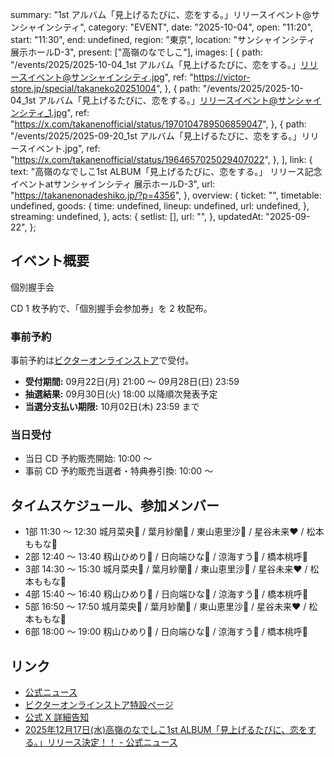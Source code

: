   summary: "1st アルバム「見上げるたびに、恋をする。」リリースイベント@サンシャインシティ",
  category: "EVENT",
  date: "2025-10-04",
  open: "11:20",
  start: "11:30",
  end: undefined,
  region: "東京",
  location: "サンシャインシティ 展示ホールD-3",
  present: ["高嶺のなでしこ"],
  images: [
    {
      path: "/events/2025/2025-10-04_1st アルバム「見上げるたびに、恋をする。」リリースイベント@サンシャインシティ.jpg",
      ref: "https://victor-store.jp/special/takaneko20251004",
    },
    {
      path: "/events/2025/2025-10-04_1st アルバム「見上げるたびに、恋をする。」リリースイベント@サンシャインシティ_1.jpg",
      ref: "https://x.com/takanenofficial/status/1970104789506859047",
    },
    {
      path: "/events/2025/2025-09-20_1st アルバム「見上げるたびに、恋をする。」リリースイベント.jpg",
      ref: "https://x.com/takanenofficial/status/1964657025029407022",
    },
  ],
  link: {
    text: "高嶺のなでしこ1st ALBUM「見上げるたびに、恋をする。」 リリース記念イベントatサンシャインシティ 展示ホールD-3",
    url: "https://takanenonadeshiko.jp/?p=4356",
  },
  overview: {
    ticket: "",
    timetable: undefined,
    goods: {
      time: undefined,
      lineup: undefined,
      url: undefined,
    },
    streaming: undefined,
  },
  acts: {
    setlist: [],
    url: "",
  },
  updatedAt: "2025-09-22",
};

## イベント概要

個別握手会

CD 1 枚予約で、「個別握手会参加券」を 2 枚配布。

### 事前予約

事前予約は[ビクターオンラインストア](https://victor-store.jp/special/takaneko20251004)で受付。

- **受付期間:** 09月22日(月) 21:00 〜 09月28日(日) 23:59
- **抽選結果:** 09月30日(火) 18:00 以降順次発表予定
- **当選分支払い期限:** 10月02日(木) 23:59 まで

### 当日受付

- 当日 CD 予約販売開始: 10:00 〜
- 事前 CD 予約販売当選者・特典券引換: 10:00 〜

## タイムスケジュール、参加メンバー

- 1部 11:30 〜 12:30 城月菜央💛 / 葉月紗蘭🤍 / 東山恵里沙🧡 / 星谷未来❤ / 松本ももな🎀
- 2部 12:40 〜 13:40 籾山ひめり💙 / 日向端ひな💜 / 涼海すう🩵 / 橋本桃呼🩷
- 3部 14:30 〜 15:30 城月菜央💛 / 葉月紗蘭🤍 / 東山恵里沙🧡 / 星谷未来❤ / 松本ももな🎀
- 4部 15:40 〜 16:40 籾山ひめり💙 / 日向端ひな💜 / 涼海すう🩵 / 橋本桃呼🩷
- 5部 16:50 〜 17:50 城月菜央💛 / 葉月紗蘭🤍 / 東山恵里沙🧡 / 星谷未来❤ / 松本ももな🎀
- 6部 18:00 〜 19:00 籾山ひめり💙 / 日向端ひな💜 / 涼海すう🩵 / 橋本桃呼🩷

## リンク

- [公式ニュース](https://takanenonadeshiko.jp/?p=4356)
- [ビクターオンラインストア特設ページ](https://victor-store.jp/special/takaneko20251004)
- [公式 X 詳細告知](https://x.com/takanenofficial/status/1970104789506859047)
- [2025年12月17日(水)高嶺のなでしこ1st ALBUM「見上げるたびに、恋をする。」リリース決定！！ - 公式ニュース](https://takanenonadeshiko.jp/?p=4248)
